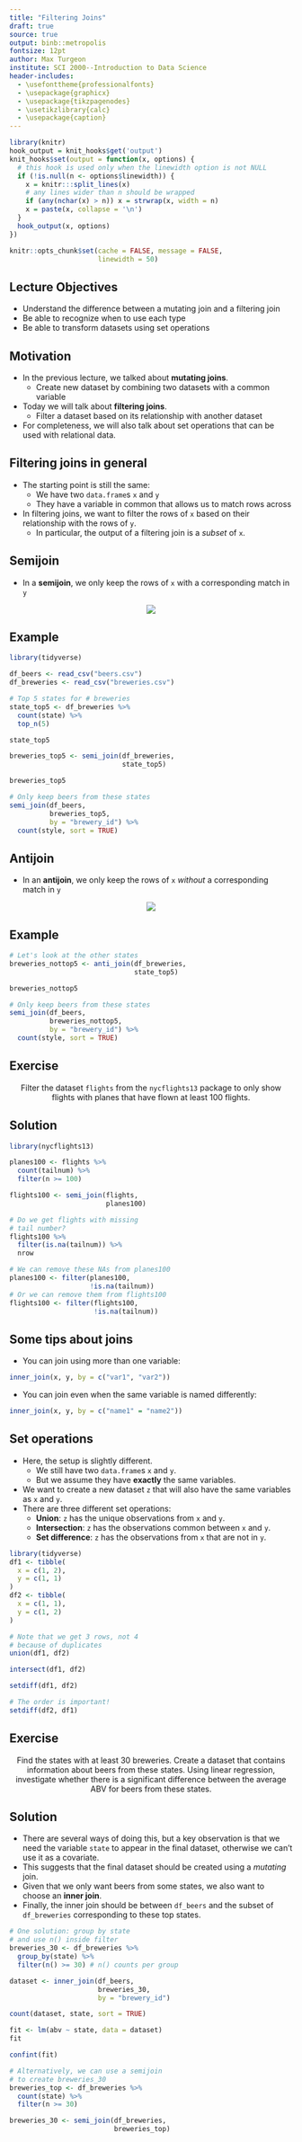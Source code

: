 ```yaml
---
title: "Filtering Joins"
draft: true
source: true
output: binb::metropolis
fontsize: 12pt
author: Max Turgeon
institute: SCI 2000--Introduction to Data Science
header-includes:
  - \usefonttheme{professionalfonts}
  - \usepackage{graphicx}
  - \usepackage{tikzpagenodes}
  - \usetikzlibrary{calc}
  - \usepackage{caption}
---
```


```r
library(knitr)
hook_output = knit_hooks$get('output')
knit_hooks$set(output = function(x, options) {
  # this hook is used only when the linewidth option is not NULL
  if (!is.null(n <- options$linewidth)) {
    x = knitr:::split_lines(x)
    # any lines wider than n should be wrapped
    if (any(nchar(x) > n)) x = strwrap(x, width = n)
    x = paste(x, collapse = '\n')
  }
  hook_output(x, options)
})

knitr::opts_chunk$set(cache = FALSE, message = FALSE,
                      linewidth = 50)
```

## Lecture Objectives

  - Understand the difference between a mutating join and a filtering join
  - Be able to recognize when to use each type
  - Be able to transform datasets using set operations

## Motivation

  - In the previous lecture, we talked about **mutating joins**.
    + Create new dataset by combining two datasets with a common variable
  - Today we will talk about **filtering joins**.
    + Filter a dataset based on its relationship with another dataset
  - For completeness, we will also talk about set operations that can be used with relational data.
  
## Filtering joins in general

  - The starting point is still the same:
    + We have two `data.frame`s `x` and `y`
    + They have a variable in common that allows us to match rows across
  - In filtering joins, we want to filter the rows of `x` based on their relationship with the rows of `y`.
    + In particular, the output of a filtering join is a *subset* of `x`.
  
## Semijoin

  - In a **semijoin**, we only keep the rows of `x` with a corresponding match in `y`
  
<center>
![](join-semi.png)
</center>

## Example {.allowframebreaks}

```r
library(tidyverse)

df_beers <- read_csv("beers.csv")
df_breweries <- read_csv("breweries.csv")
```

```r
# Top 5 states for # breweries
state_top5 <- df_breweries %>% 
  count(state) %>% 
  top_n(5)
```


```r
state_top5
```


```r
breweries_top5 <- semi_join(df_breweries,
                            state_top5)
```


```r
breweries_top5
```

```r
# Only keep beers from these states
semi_join(df_beers,
          breweries_top5,
          by = "brewery_id") %>% 
  count(style, sort = TRUE)
```

## Antijoin

  - In an **antijoin**, we only keep the rows of `x` *without* a corresponding match in `y`
  
<center>
![](join-anti.png)
</center>

## Example {.allowframebreaks}

```r
# Let's look at the other states
breweries_nottop5 <- anti_join(df_breweries,
                               state_top5)
```


```r
breweries_nottop5
```

```r
# Only keep beers from these states
semi_join(df_beers,
          breweries_nottop5,
          by = "brewery_id") %>% 
  count(style, sort = TRUE)
```

## Exercise

<center>
Filter the dataset `flights` from the `nycflights13` package to only show flights with planes that have flown at least 100 flights.
</center>

## Solution {.allowframebreaks}

```r
library(nycflights13)

planes100 <- flights %>% 
  count(tailnum) %>% 
  filter(n >= 100)
```

```r
flights100 <- semi_join(flights,
                        planes100)
```

```r
# Do we get flights with missing
# tail number?
flights100 %>% 
  filter(is.na(tailnum)) %>% 
  nrow
```

```r
# We can remove these NAs from planes100
planes100 <- filter(planes100,
                    !is.na(tailnum))
# Or we can remove them from flights100
flights100 <- filter(flights100,
                     !is.na(tailnum))
```

## Some tips about joins

  - You can join using more than one variable:
  
```r
inner_join(x, y, by = c("var1", "var2"))
```

  - You can join even when the same variable is named differently:
  
```r
inner_join(x, y, by = c("name1" = "name2"))
```


## Set operations {.allowframebreaks}

  - Here, the setup is slightly different.
    + We still have two `data.frame`s `x` and `y`.
    + But we assume they have **exactly** the same variables.
  - We want to create a new dataset `z` that will also have the same variables as `x` and `y`.
  - There are three different set operations:
    + **Union**: `z` has the unique observations from `x` and `y`.
    + **Intersection**: `z` has the observations common between `x` and `y`.
    + **Set difference**: `z` has the observations from `x` that are not in `y`.
    
```r
library(tidyverse)
df1 <- tibble(
  x = c(1, 2),
  y = c(1, 1)
)
df2 <- tibble(
  x = c(1, 1),
  y = c(1, 2)
)
```

```r
# Note that we get 3 rows, not 4
# because of duplicates
union(df1, df2)
```


```r
intersect(df1, df2)
```

\vspace{2cm}

```r
setdiff(df1, df2)
```

\vspace{2cm}

```r
# The order is important!
setdiff(df2, df1)
```

## Exercise

<center>
Find the states with at least 30 breweries. Create a dataset that contains information about beers from these states. Using linear regression, investigate whether there is a significant difference between the average ABV for beers from these states.
</center>

## Solution {.allowframebreaks}

  - There are several ways of doing this, but a key observation is that we need the variable `state` to appear in the final dataset, otherwise we can't use it as a covariate.
  - This suggests that the final dataset should be created using a *mutating* join.
  - Given that we only want beers from some states, we also want to choose an **inner join**.
  - Finally, the inner join should be between `df_beers` and the subset of `df_breweries` corresponding to these top states.
  
```r
# One solution: group by state
# and use n() inside filter
breweries_30 <- df_breweries %>% 
  group_by(state) %>% 
  filter(n() >= 30) # n() counts per group

dataset <- inner_join(df_beers,
                      breweries_30,
                      by = "brewery_id")
```

\vspace{2cm}

```r
count(dataset, state, sort = TRUE)
```

\vspace{2cm}

```r
fit <- lm(abv ~ state, data = dataset)
fit
```

\vspace{2cm}

```r
confint(fit)
```

```r
# Alternatively, we can use a semijoin
# to create breweries_30
breweries_top <- df_breweries %>% 
  count(state) %>% 
  filter(n >= 30)

breweries_30 <- semi_join(df_breweries,
                          breweries_top)
```

